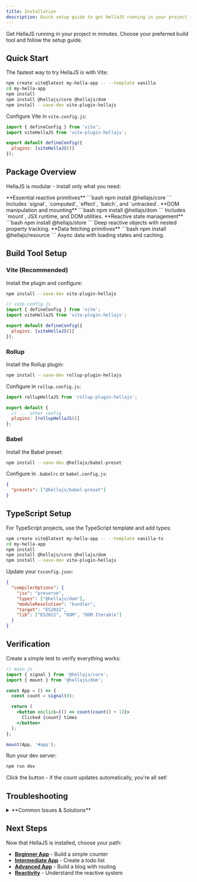```yaml
---
title: Installation
description: Quick setup guide to get HellaJS running in your project in minutes.
---
```



Get HellaJS running in your project in minutes. Choose your preferred build tool and follow the setup guide.

## Quick Start

The fastest way to try HellaJS is with Vite:

```bash
npm create vite@latest my-hella-app -- --template vanilla
cd my-hella-app
npm install
npm install @hellajs/core @hellajs/dom
npm install --save-dev vite-plugin-hellajs
```

Configure Vite in `vite.config.js`:

```js
import { defineConfig } from 'vite';
import viteHellaJS from 'vite-plugin-hellajs';

export default defineConfig({
  plugins: [viteHellaJS()]
});
```

## Package Overview

HellaJS is modular - install only what you need:

<CardGrid>
  <Card title="@hellajs/core" icon="star">
    **Essential reactive primitives**
    ```bash
    npm install @hellajs/core
    ```
    Includes `signal`, `computed`, `effect`, `batch`, and `untracked`.
  </Card>
  <Card title="@hellajs/dom" icon="laptop">
    **DOM manipulation and mounting**
    ```bash
    npm install @hellajs/dom
    ```
    Includes `mount`, JSX runtime, and DOM utilities.
  </Card>
  <Card title="@hellajs/store" icon="document">
    **Reactive state management**
    ```bash
    npm install @hellajs/store
    ```
    Deep reactive objects with nested property tracking.
  </Card>
  <Card title="@hellajs/resource" icon="rocket">
    **Data fetching primitives**
    ```bash
    npm install @hellajs/resource
    ```
    Async data with loading states and caching.
  </Card>
</CardGrid>

## Build Tool Setup

### Vite (Recommended)

Install the plugin and configure:

```bash
npm install --save-dev vite-plugin-hellajs
```

```js
// vite.config.js
import { defineConfig } from 'vite';
import viteHellaJS from 'vite-plugin-hellajs';

export default defineConfig({
  plugins: [viteHellaJS()]
});
```

### Rollup

Install the Rollup plugin:

```bash
npm install --save-dev rollup-plugin-hellajs
```

Configure in `rollup.config.js`:

```js
import rollupHellaJS from 'rollup-plugin-hellajs';

export default {
  // ... other config
  plugins: [rollupHellaJS()]
};
```

### Babel

Install the Babel preset:

```bash
npm install --save-dev @hellajs/babel-preset
```

Configure in `.babelrc` or `babel.config.js`:

```json
{
  "presets": ["@hellajs/babel-preset"]
}
```

## TypeScript Setup

For TypeScript projects, use the TypeScript template and add types:

```bash
npm create vite@latest my-hella-app -- --template vanilla-ts
cd my-hella-app
npm install
npm install @hellajs/core @hellajs/dom
npm install --save-dev vite-plugin-hellajs
```

Update your `tsconfig.json`:

```json
{
  "compilerOptions": {
    "jsx": "preserve",
    "types": ["@hellajs/dom"],
    "moduleResolution": "bundler",
    "target": "ES2022",
    "lib": ["ES2022", "DOM", "DOM.Iterable"]
  }
}
```

## Verification

Create a simple test to verify everything works:

```jsx
// main.js
import { signal } from '@hellajs/core';
import { mount } from '@hellajs/dom';

const App = () => {
  const count = signal(0);

  return (
    <button onclick={() => count(count() + 1)}>
      Clicked {count} times
    </button>
  );
};

mount(App, '#app');
```

Run your dev server:

```bash
npm run dev
```

Click the button - if the count updates automatically, you're all set!

## Troubleshooting

<details>
<summary>**Common Issues & Solutions**</summary>

**❌ `Uncaught ReferenceError: React is not defined`**

This happens when JSX transforms expect React. Make sure you're using the HellaJS plugins:
- ✅ Vite: `vite-plugin-hellajs`
- ✅ Rollup: `rollup-plugin-hellajs` 
- ✅ Babel: `@hellajs/babel-preset`

**❌ `Cannot read properties of undefined (reading 'mount')`**

Check your imports:
```jsx
// ✅ Correct
import { mount } from "@hellajs/dom";

// ❌ Common mistake
import { mount } from "@hellajs/core";
```

**❌ TypeScript errors with JSX**

Ensure your `tsconfig.json` has:
```json
{
  "compilerOptions": {
    "jsx": "preserve",
    "types": ["@hellajs/dom"]
  }
}
```

**❌ Components not updating when signals change**

Make sure you're passing the signal function, not calling it:
```jsx
// ✅ Correct - passes the signal function
<div>{count}</div>

// ❌ Wrong - calls the signal once, gets a static value
<div>{count()}</div>
```

</details>

## Next Steps

Now that HellaJS is installed, choose your path:

- **[Beginner App](/learn/getting-started/beginner-app)** - Build a simple counter
- **[Intermediate App](/learn/getting-started/intermediate-app)** - Create a todo list
- **[Advanced App](/learn/getting-started/advanced-app)** - Build a blog with routing
- **[Reactivity](/learn/concepts/reactivity)** - Understand the reactive system